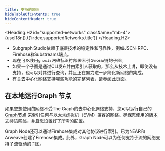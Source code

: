 ```yaml
---
title: 支持的网络
hideTableOfContents: true
hideContentHeader: true
---
```




<Heading.H2 id="supported-networks" className="mb-4">
  {useI18n().t('index.supportedNetworks.title')}
</Heading.H2>

<NetworksTable networks={props.networks} />

- Subgraph Studio依赖于底层技术的稳定性和可靠性，例如JSON-RPC、Firehose和Substreams端点。
- 现在可以使用`gnosis`网络标识符部署索引Gnosis链的子图。
- 如果一个子图是通过CLI发布并由索引人获取的，那么从技术上讲，即使没有支持，也可以对其进行查询，并且正在努力进一步简化新网络的集成。
- 有关去中心化网络支持哪些功能的完整列表，请参阅此[页面](https://github.com/graphprotocol/indexer/blob/main/docs/feature-support-matrix.md)。

## 在本地运行Graph 节点

如果您想使用的网络不受The Graph的去中心化网络支持，您可以运行自己的[Graph节点](https://github.com/graphprotocol/graph-node) 来索引任何与以太坊虚拟机（EVM）兼容的网络。确保您使用的[版本](https://github.com/graphprotocol/graph-node/releases) 支持该网络，并且您设置好了所需的配置。

Graph Node还可以通过Firehose集成对其他协议进行索引。已为NEAR和Arweave创建了Firehose集成。此外，Graph Node可以为任何支持子流的网络支持子流驱动的子图。
